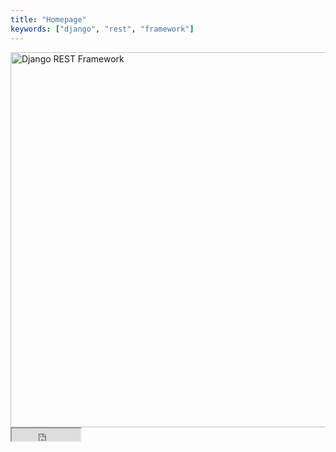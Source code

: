 ```yaml
---
title: "Homepage"
keywords: ["django", "rest", "framework"]
---
```


<div>
    <img alt="Django REST Framework" title="Logo by Jake 'Sid' Smith" src="/img/logo.png" width="600px" />
    <div style={{
    display: "flex",
    alignItems: "center",
    justifyContent: "center",
    gap: "10px",
    flexWrap: "wrap",
    width: "100%",
    margin: "20px 0"
    }}>
    <iframe 
        src="https://ghbtns.com/github-btn.html?user=encode&amp;repo=django-rest-framework&amp;type=watch&amp;count=true"
        width="110px"
        height="20px"
        style={{ border: "none" }}
    />

    <a href="https://github.com/encode/django-rest-framework/actions/workflows/main.yml">
        <img src="https://github.com/encode/django-rest-framework/actions/workflows/main.yml/badge.svg" alt="GitHub workflow status" />
    </a>

    <a href="https://pypi.org/project/djangorestframework/">
        <img src="https://img.shields.io/pypi/v/djangorestframework.svg" alt="PyPI version" />
    </a>
    </div>
</div>

<h1>Django REST Framework</h1>

Django REST framework is a powerful and flexible toolkit for building Web APIs.

Some reasons you might want to use REST framework:

* The Web browsable API is a huge usability win for your developers.
* [Authentication policies][authentication] including packages for [OAuth1a][oauth1-section] and [OAuth2][oauth2-section].
* [Serialization][serializers] that supports both [ORM][modelserializer-section] and [non-ORM][serializer-section] data sources.
* Customizable all the way down - just use [regular function-based views][functionview-section] if you don't need the [more][generic-views] [powerful][viewsets] [features][routers].
* Extensive documentation, and [great community support][group].
* Used and trusted by internationally recognised companies including [Mozilla][mozilla], [Red Hat][redhat], [Heroku][heroku], and [Eventbrite][eventbrite].

---

## Funding

REST framework is a *collaboratively funded project*. If you use
REST framework commercially we strongly encourage you to invest in its
continued development by **[signing up for a paid plan][funding]**.

*Every single sign-up helps us make REST framework long-term financially sustainable.*

<ul style={{
  display: "grid",
  gridTemplateColumns: "repeat(auto-fill, minmax(130px, 1fr))",
  gap: "1rem",
  listStyle: "none",
  padding: 0,
  margin: 0
}}>
    <li><a href="https://getsentry.com/welcome/" style={{ backgroundImage: "url(https://fund-rest-framework.s3.amazonaws.com/sentry130.png)", display: "block", height: "80px", backgroundRepeat: "no-repeat", backgroundPosition: "center", backgroundSize: "contain", textIndent: "-9999px" }}>Sentry</a></li>
    <li><a href="https://getstream.io/?utm_source=DjangoRESTFramework&utm_medium=Webpage_Logo_Ad&utm_content=Developer&utm_campaign=DjangoRESTFramework_Jan2022_HomePage" style={{ backgroundImage: "url(https://fund-rest-framework.s3.amazonaws.com/stream-130.png)", display: "block", height: "80px", backgroundRepeat: "no-repeat", backgroundPosition: "center", backgroundSize: "contain", textIndent: "-9999px" }}>Stream</a></li>
    <li><a href="https://www.spacinov.com/" style={{ backgroundImage: "url(https://fund-rest-framework.s3.amazonaws.com/thicknov.png)", display: "block", height: "80px", backgroundRepeat: "no-repeat", backgroundPosition: "center", backgroundSize: "contain", textIndent: "-9999px" }}>Spacinov</a></li>
    <li><a href="https://retool.com/?utm_source=djangorest&utm_medium=sponsorship" style={{ backgroundImage: "url(https://fund-rest-framework.s3.amazonaws.com/retool-sidebar.png)", display: "block", height: "80px", backgroundRepeat: "no-repeat", backgroundPosition: "center", backgroundSize: "contain", textIndent: "-9999px" }}>Retool</a></li>
    <li><a href="https://bit.io/jobs?utm_source=DRF&utm_medium=sponsor&utm_campaign=DRF_sponsorship" style={{ backgroundImage: "url(https://fund-rest-framework.s3.amazonaws.com/bitio_logo_gold_background.png)", display: "block", height: "80px", backgroundRepeat: "no-repeat", backgroundPosition: "center", backgroundSize: "contain", textIndent: "-9999px" }}>bit.io</a></li>
    <li><a href="https://posthog.com?utm_source=DRF&utm_medium=sponsor&utm_campaign=DRF_sponsorship" style={{ backgroundImage: "url(https://fund-rest-framework.s3.amazonaws.com/135996800-d49fe024-32d9-441a-98d9-4c7596287a67.png)", display: "block", height: "80px", backgroundRepeat: "no-repeat", backgroundPosition: "center", backgroundSize: "contain", textIndent: "-9999px" }}>PostHog</a></li>
    <li><a href="https://cryptapi.io" style={{ backgroundImage: "url(https://fund-rest-framework.s3.amazonaws.com/cryptapi.png)", display: "block", height: "80px", backgroundRepeat: "no-repeat", backgroundPosition: "center", backgroundSize: "contain", textIndent: "-9999px" }}>CryptAPI</a></li>
    <li><a href="https://www.fezto.xyz/?utm_source=DjangoRESTFramework" style={{ backgroundImage: "url(https://fund-rest-framework.s3.amazonaws.com/fezto.png)", display: "block", height: "80px", backgroundRepeat: "no-repeat", backgroundPosition: "center", backgroundSize: "contain", textIndent: "-9999px" }}>FEZTO</a></li>
    <li><a href="https://www.svix.com/?utm_source=django-REST&utm_medium=sponsorship" style={{ backgroundImage: "url(https://fund-rest-framework.s3.amazonaws.com/svix.png)", display: "block", height: "80px", backgroundRepeat: "no-repeat", backgroundPosition: "center", backgroundSize: "contain", textIndent: "-9999px" }}>Svix</a></li>
    <li><a href="https://zuplo.link/django-web" style={{ backgroundImage: "url(https://fund-rest-framework.s3.amazonaws.com/zuplo.png)", display: "block", height: "80px", backgroundRepeat: "no-repeat", backgroundPosition: "center", backgroundSize: "contain", textIndent: "-9999px" }}>Zuplo</a></li>
</ul>

*Many thanks to all our [wonderful sponsors][sponsors], and in particular to our premium backers, [Sentry](https://getsentry.com/welcome/), [Stream](https://getstream.io/?utm_source=DjangoRESTFramework&utm_medium=Webpage_Logo_Ad&utm_content=Developer&utm_campaign=DjangoRESTFramework_Jan2022_HomePage), [Spacinov](https://www.spacinov.com/), [Retool](https://retool.com/?utm_source=djangorest&utm_medium=sponsorship), [bit.io](https://bit.io/jobs?utm_source=DRF&utm_medium=sponsor&utm_campaign=DRF_sponsorship), [PostHog](https://posthog.com?utm_source=DRF&utm_medium=sponsor&utm_campaign=DRF_sponsorship), [CryptAPI](https://cryptapi.io), [FEZTO](https://www.fezto.xyz/?utm_source=DjangoRESTFramework), [Svix](https://www.svix.com/?utm_source=django-REST&utm_medium=sponsorship), , and [Zuplo](https://zuplo.link/django-web).*

---

## Requirements

REST framework requires the following:

* Django (4.2, 5.0, 5.1, 5.2)
* Python (3.9, 3.10, 3.11, 3.12, 3.13)

We **highly recommend** and only officially support the latest patch release of
each Python and Django series.

The following packages are optional:

* [PyYAML][pyyaml], [uritemplate][uriteemplate] (5.1+, 3.0.0+) - Schema generation support.
* [Markdown][markdown] (3.3.0+) - Markdown support for the browsable API.
* [Pygments][pygments] (2.7.0+) - Add syntax highlighting to Markdown processing.
* [django-filter][django-filter] (1.0.1+) - Filtering support.
* [django-guardian][django-guardian] (1.1.1+) - Object level permissions support.

## Installation

Install using `pip`, including any optional packages you want...

```bash
pip install djangorestframework
pip install markdown       # Markdown support for the browsable API.
pip install django-filter  # Filtering support
```

...or clone the project from github.

```bash
git clone https://github.com/encode/django-rest-framework
```

Add `'rest_framework'` to your `INSTALLED_APPS` setting.

```python
INSTALLED_APPS = [
    ...
    'rest_framework',
]
```

If you're intending to use the browsable API you'll probably also want to add REST framework's login and logout views.  Add the following to your root `urls.py` file.

```python
urlpatterns = [
    ...
    path('api-auth/', include('rest_framework.urls'))
]
```

Note that the URL path can be whatever you want.

## Example

Let's take a look at a quick example of using REST framework to build a simple model-backed API.

We'll create a read-write API for accessing information on the users of our project.

Any global settings for a REST framework API are kept in a single configuration dictionary named `REST_FRAMEWORK`.  Start off by adding the following to your `settings.py` module:

```python
REST_FRAMEWORK = {
    # Use Django's standard `django.contrib.auth` permissions,
    # or allow read-only access for unauthenticated users.
    'DEFAULT_PERMISSION_CLASSES': [
        'rest_framework.permissions.DjangoModelPermissionsOrAnonReadOnly'
    ]
}
```

Don't forget to make sure you've also added `rest_framework` to your `INSTALLED_APPS`.

We're ready to create our API now.
Here's our project's root `urls.py` module:

```python
from django.urls import path, include
from django.contrib.auth.models import User
from rest_framework import routers, serializers, viewsets

# Serializers define the API representation.
class UserSerializer(serializers.HyperlinkedModelSerializer):
    class Meta:
        model = User
        fields = ['url', 'username', 'email', 'is_staff']

# ViewSets define the view behavior.
class UserViewSet(viewsets.ModelViewSet):
    queryset = User.objects.all()
    serializer_class = UserSerializer

# Routers provide an easy way of automatically determining the URL conf.
router = routers.DefaultRouter()
router.register(r'users', UserViewSet)

# Wire up our API using automatic URL routing.
# Additionally, we include login URLs for the browsable API.
urlpatterns = [
    path('', include(router.urls)),
    path('api-auth/', include('rest_framework.urls', namespace='rest_framework'))
]
```

You can now open the API in your browser at [http://127.0.0.1:8000/](http://127.0.0.1:8000/), and view your new 'users' API. If you use the login control in the top right corner you'll also be able to add, create and delete users from the system.

## Quickstart

Can't wait to get started? The [quickstart guide][quickstart] is the fastest way to get up and running, and building APIs with REST framework.

## Development

See the [Contribution guidelines][contributing] for information on how to clone
the repository, run the test suite and help maintain the code base of REST
Framework.

## Support

For support please see the [REST framework discussion group][group], try the `#restframework` channel on `irc.libera.chat`, or raise a question on [Stack Overflow][stack-overflow], making sure to include the ['django-rest-framework'][django-rest-framework-tag] tag.

For priority support please sign up for a [professional or premium sponsorship plan](https://fund.django-rest-framework.org/topics/funding/).

## Security

**Please report security issues by emailing security@encode.io**.

The project maintainers will then work with you to resolve any issues where required, prior to any public disclosure.

## License

Copyright © 2011-present, [Encode OSS Ltd](https://www.encode.io/).
All rights reserved.

Redistribution and use in source and binary forms, with or without
modification, are permitted provided that the following conditions are met:

* Redistributions of source code must retain the above copyright notice, this
  list of conditions and the following disclaimer.

* Redistributions in binary form must reproduce the above copyright notice,
  this list of conditions and the following disclaimer in the documentation
  and/or other materials provided with the distribution.

* Neither the name of the copyright holder nor the names of its
  contributors may be used to endorse or promote products derived from
  this software without specific prior written permission.

THIS SOFTWARE IS PROVIDED BY THE COPYRIGHT HOLDERS AND CONTRIBUTORS "AS IS" AND
ANY EXPRESS OR IMPLIED WARRANTIES, INCLUDING, BUT NOT LIMITED TO, THE IMPLIED
WARRANTIES OF MERCHANTABILITY AND FITNESS FOR A PARTICULAR PURPOSE ARE
DISCLAIMED. IN NO EVENT SHALL THE COPYRIGHT HOLDER OR CONTRIBUTORS BE LIABLE
FOR ANY DIRECT, INDIRECT, INCIDENTAL, SPECIAL, EXEMPLARY, OR CONSEQUENTIAL
DAMAGES (INCLUDING, BUT NOT LIMITED TO, PROCUREMENT OF SUBSTITUTE GOODS OR
SERVICES; LOSS OF USE, DATA, OR PROFITS; OR BUSINESS INTERRUPTION) HOWEVER
CAUSED AND ON ANY THEORY OF LIABILITY, WHETHER IN CONTRACT, STRICT LIABILITY,
OR TORT (INCLUDING NEGLIGENCE OR OTHERWISE) ARISING IN ANY WAY OUT OF THE USE
OF THIS SOFTWARE, EVEN IF ADVISED OF THE POSSIBILITY OF SUCH DAMAGE.

[mozilla]: https://www.mozilla.org/en-US/about/
[redhat]: https://www.redhat.com/
[heroku]: https://www.heroku.com/
[eventbrite]: https://www.eventbrite.co.uk/about/
[pyyaml]: https://pypi.org/project/PyYAML/
[uriteemplate]: https://pypi.org/project/uritemplate/
[markdown]: https://pypi.org/project/Markdown/
[pygments]: https://pypi.org/project/Pygments/
[django-filter]: https://pypi.org/project/django-filter/
[django-guardian]: https://github.com/django-guardian/django-guardian
[index]: /
[oauth1-section]: /api-guide/authentication/#django-rest-framework-oauth
[oauth2-section]: /api-guide/authentication/#django-oauth-toolkit
[serializer-section]: /api-guide/serializers#serializers
[modelserializer-section]: /api-guide/serializers#modelserializer
[functionview-section]: /api-guide/views#function-based-views
[sponsors]: https://fund.django-rest-framework.org/topics/funding/#our-sponsors
[quickstart]: /tutorial/quickstart
[generic-views]: /api-guide/generic-views
[viewsets]: /api-guide/viewsets
[routers]: /api-guide/routers
[serializers]: /api-guide/serializers
[authentication]: /api-guide/authentication
[contributing]: /community/contributing
[funding]: /community/funding
[group]: https://groups.google.com/forum/?fromgroups#!forum/django-rest-framework
[stack-overflow]: https://stackoverflow.com/
[django-rest-framework-tag]: https://stackoverflow.com/questions/tagged/django-rest-framework
[security-mail]: mailto:rest-framework-security@googlegroups.com
[twitter]: https://twitter.com/_tomchristie
